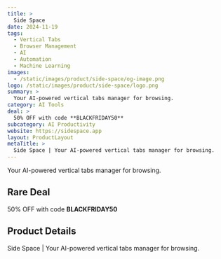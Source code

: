 ```yaml
---
title: >
  Side Space
date: 2024-11-19
tags:
  - Vertical Tabs
  - Browser Management
  - AI
  - Automation
  - Machine Learning
images:
  - /static/images/product/side-space/og-image.png
logo: /static/images/product/side-space/logo.png
summary: >
  Your AI-powered vertical tabs manager for browsing.
category: AI Tools
deal: >
  50% OFF with code **BLACKFRIDAY50**
subcategory: AI Productivity
website: https://sidespace.app
layout: ProductLayout
metaTitle: >
  Side Space | Your AI-powered vertical tabs manager for browsing.
---
```

Your AI-powered vertical tabs manager for browsing.

## Rare Deal

50% OFF with code **BLACKFRIDAY50**

## Product Details
Side Space | Your AI-powered vertical tabs manager for browsing.


